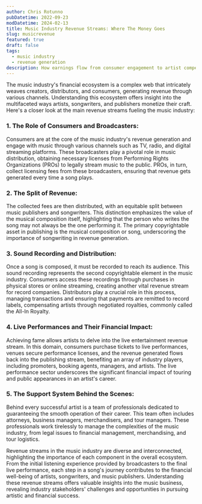 ```yaml
---
author: Chris Rotunno
pubDatetime: 2022-09-23
modDatetime: 2024-02-13
title: Music Industry Revenue Streams: Where The Money Goes
slug: musicrevenue
featured: true
draft: false
tags:
  - music industry
  - revenue generation
description: How earnings flow from consumer engagement to artist compensation across publishing, recording, and live performances.
---
```


The music industry's financial ecosystem is a complex web that intricately weaves creators, distributors, and consumers, generating revenue through various channels. Understanding this ecosystem offers insight into the multifaceted ways artists, songwriters, and publishers monetize their craft. Here's a closer look at the main revenue streams fueling the music industry:

### 1. The Role of Consumers and Broadcasters:

Consumers are at the core of the music industry's revenue generation and engage with music through various channels such as TV, radio, and digital streaming platforms. These broadcasters play a pivotal role in music distribution, obtaining necessary licenses from Performing Rights Organizations (PROs) to legally stream music to the public. PROs, in turn, collect licensing fees from these broadcasters, ensuring that revenue gets generated every time a song plays.

### 2. The Split of Revenue:

The collected fees are then distributed, with an equitable split between music publishers and songwriters. This distinction emphasizes the value of the musical composition itself, highlighting that the person who writes the song may not always be the one performing it. The primary copyrightable asset in publishing is the musical composition or song, underscoring the importance of songwriting in revenue generation.

### 3. Sound Recording and Distribution:

Once a song is composed, it must be recorded to reach its audience. This sound recording represents the second copyrightable element in the music industry. Consumers access these recordings through purchases in physical stores or online streaming, creating another vital revenue stream for record companies. Distributors play a crucial role in this process, managing transactions and ensuring that payments are remitted to record labels, compensating artists through negotiated royalties, commonly called the All-In Royalty.

### 4. Live Performances and Their Financial Impact:

Achieving fame allows artists to delve into the live entertainment revenue stream. In this domain, consumers purchase tickets to live performances, venues secure performance licenses, and the revenue generated flows back into the publishing stream, benefiting an array of industry players, including promoters, booking agents, managers, and artists. The live performance sector underscores the significant financial impact of touring and public appearances in an artist's career.

### 5. The Support System Behind the Scenes:

Behind every successful artist is a team of professionals dedicated to guaranteeing the smooth operation of their career. This team often includes attorneys, business managers, merchandisers, and tour managers. These professionals work tirelessly to manage the complexities of the music industry, from legal issues to financial management, merchandising, and tour logistics.

Revenue streams in the music industry are diverse and interconnected, highlighting the importance of each component in the overall ecosystem. From the initial listening experience provided by broadcasters to the final live performance, each step in a song's journey contributes to the financial well-being of artists, songwriters, and music publishers. Understanding these revenue streams offers valuable insights into the music business, revealing industry stakeholders' challenges and opportunities in pursuing artistic and financial success.
